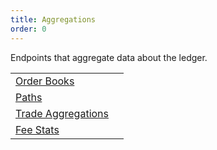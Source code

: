 ```yaml
---
title: Aggregations
order: 0
---
```



Endpoints that aggregate data about the ledger.

<MethodTable title="Resource Types">

|                                                      |     |
| ---------------------------------------------------- | --- |
| [Order Books](./order-books/index.mdx)               |     |
| [Paths](./paths/index.mdx)                           |     |
| [Trade Aggregations](./trade-aggregations/index.mdx) |     |
| [Fee Stats](./fee-stats/index.mdx)                   |     |

</MethodTable>
